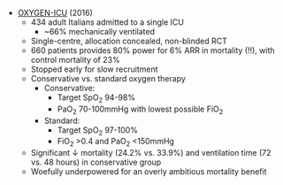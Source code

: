 * [OXYGEN-ICU](https://jamanetwork.com/journals/jama/fullarticle/2565306) (2016)
	* 434 adult Italians admitted to a single ICU
		* ~66% mechanically ventilated
	* Single-centre, allocation concealed, non-blinded RCT
	* 660 patients provides 80% power for 6% ARR in mortality (!!), with control mortality of 23%
	* Stopped early for slow recruitment
	* Conservative vs. standard oxygen therapy
		* Conservative:
			* Target SpO~2~ 94-98%
			* PaO~2~ 70-100mmHg with lowest possible FiO~2~
		* Standard:
			* Target SpO~2~ 97-100% 
			* FiO~2~ >0.4 and PaO~2~ <150mmHg
	* Significant ↓ mortality (24.2% vs. 33.9%) and ventilation time (72 vs. 48 hours) in conservative group
	* Woefully underpowered for an overly ambitious mortality benefit
